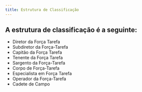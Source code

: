 ```yaml
---
title: Estrutura de Classificação
---
```



## A estrutura de classificação é a seguinte:
- Diretor da Força Tarefa
- Subdiretor da Força-Tarefa
- Capitão da Força Tarefa
- Tenente da Força Tarefa
- Sargento da Força-Tarefa
- Corpo de Força-Tarefa
- Especialista em Força Tarefa
- Operador da Força-Tarefa
- Cadete de Campo
